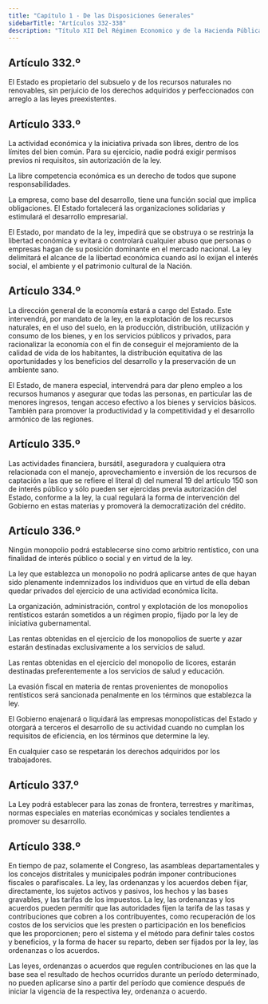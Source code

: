 ```yaml
---
title: "Capítulo 1 - De las Disposiciones Generales"
sidebarTitle: "Artículos 332-338"
description: "Título XII Del Régimen Economico y de la Hacienda Pública - Capítulo 1 - De las Disposiciones Generales"
---
```


## Artículo 332.º

El Estado es propietario del subsuelo y de los recursos naturales no renovables, sin perjuicio de los derechos adquiridos y perfeccionados con arreglo a las leyes preexistentes.

## Artículo 333.º

La actividad económica y la iniciativa privada son libres, dentro de los límites del bien común. Para su ejercicio, nadie podrá exigir permisos previos ni requisitos, sin autorización de la ley.

La libre competencia económica es un derecho de todos que supone responsabilidades.

La empresa, como base del desarrollo, tiene una función social que implica obligaciones. El Estado fortalecerá las organizaciones solidarias y estimulará el desarrollo empresarial.

El Estado, por mandato de la ley, impedirá que se obstruya o se restrinja la libertad económica y evitará o controlará cualquier abuso que personas o empresas hagan de su posición dominante en el mercado nacional. La ley delimitará el alcance de la libertad económica cuando así lo exijan el interés social, el ambiente y el patrimonio cultural de la Nación.

## Artículo 334.º

La dirección general de la economía estará a cargo del Estado. Este intervendrá, por mandato de la ley, en la explotación de los recursos naturales, en el uso del suelo, en la producción, distribución, utilización y consumo de los bienes, y en los servicios públicos y privados, para racionalizar la economía con el fin de conseguir el mejoramiento de la calidad de vida de los habitantes, la distribución equitativa de las oportunidades y los beneficios del desarrollo y la preservación de un ambiente sano.

El Estado, de manera especial, intervendrá para dar pleno empleo a los recursos humanos y asegurar que todas las personas, en particular las de menores ingresos, tengan acceso efectivo a los bienes y servicios básicos. También para promover la productividad y la competitividad y el desarrollo armónico de las regiones.

## Artículo 335.º

Las actividades financiera, bursátil, aseguradora y cualquiera otra relacionada con el manejo, aprovechamiento e inversión de los recursos de captación a las que se refiere el literal d) del numeral 19 del artículo 150 son de interés público y sólo pueden ser ejercidas previa autorización del Estado, conforme a la ley, la cual regulará la forma de intervención del Gobierno en estas materias y promoverá la democratización del crédito.

## Artículo 336.º

Ningún monopolio podrá establecerse sino como arbitrio rentístico, con una finalidad de interés público o social y en virtud de la ley.

La ley que establezca un monopolio no podrá aplicarse antes de que hayan sido plenamente indemnizados los individuos que en virtud de ella deban quedar privados del ejercicio de una actividad económica lícita.

La organización, administración, control y explotación de los monopolios rentísticos estarán sometidos a un régimen propio, fijado por la ley de iniciativa gubernamental.

Las rentas obtenidas en el ejercicio de los monopolios de suerte y azar estarán destinadas exclusivamente a los servicios de salud.

Las rentas obtenidas en el ejercicio del monopolio de licores, estarán destinadas preferentemente a los servicios de salud y educación.

La evasión fiscal en materia de rentas provenientes de monopolios rentísticos será sancionada penalmente en los términos que establezca la ley.

El Gobierno enajenará o liquidará las empresas monopolísticas del Estado y otorgará a terceros el desarrollo de su actividad cuando no cumplan los requisitos de eficiencia, en los términos que determine la ley.

En cualquier caso se respetarán los derechos adquiridos por los trabajadores.

## Artículo 337.º

La Ley podrá establecer para las zonas de frontera, terrestres y marítimas, normas especiales en materias económicas y sociales tendientes a promover su desarrollo.

## Artículo 338.º

En tiempo de paz, solamente el Congreso, las asambleas departamentales y los concejos distritales y municipales podrán imponer contribuciones fiscales o parafiscales. La ley, las ordenanzas y los acuerdos deben fijar, directamente, los sujetos activos y pasivos, los hechos y las bases gravables, y las tarifas de los impuestos. La ley, las ordenanzas y los acuerdos pueden permitir que las autoridades fijen la tarifa de las tasas y contribuciones que cobren a los contribuyentes, como recuperación de los costos de los servicios que les presten o participación en los beneficios que les proporcionen; pero el sistema y el método para definir tales costos y beneficios, y la forma de hacer su reparto, deben ser fijados por la ley, las ordenanzas o los acuerdos.

Las leyes, ordenanzas o acuerdos que regulen contribuciones en las que la base sea el resultado de hechos ocurridos durante un período determinado, no pueden aplicarse sino a partir del período que comience después de iniciar la vigencia de la respectiva ley, ordenanza o acuerdo.
